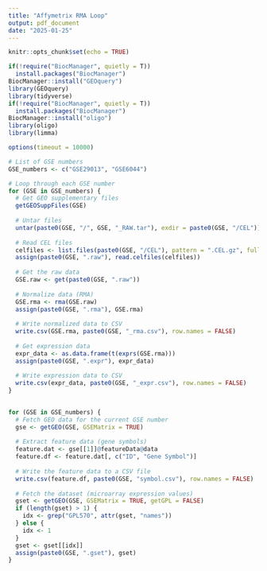 ```yaml
---
title: "Affymetrix RMA Loop"
output: pdf_document
date: "2025-01-25"
---
```


```r
knitr::opts_chunk$set(echo = TRUE)
```

```r
if(!require("BiocManager", quietly = T))
  install.packages("BiocManager")
BiocManager::install("GEOquery")
library(GEOquery)
library(tidyverse)
if(!require("BiocManager", quietly = T))
  install.packages("BiocManager")
BiocManager::install("oligo")
library(oligo)
library(limma)
```

```r
options(timeout = 10000)

# List of GSE numbers
GSE_numbers <- c("GSE29013", "GSE6044")  

# Loop through each GSE number
for (GSE in GSE_numbers) {
  # Get GEO supplementary files
  getGEOSuppFiles(GSE)
  
  # Untar files
  untar(paste0(GSE, "/", GSE, "_RAW.tar"), exdir = paste0(GSE, "/CEL"))
  
  # Read CEL files
  celfiles <- list.files(paste0(GSE, "/CEL"), pattern = ".CEL.gz", full = TRUE)
  assign(paste0(GSE, ".raw"), read.celfiles(celfiles))
  
  # Get the raw data
  GSE.raw <- get(paste0(GSE, ".raw"))
  
  # Normalize data (RMA)
  GSE.rma <- rma(GSE.raw)
  assign(paste0(GSE, ".rma"), GSE.rma)
  
  # Write normalized data to CSV
  write.csv(GSE.rma, paste0(GSE, "_rma.csv"), row.names = FALSE)
  
  # Get expression data
  expr_data <- as.data.frame(t(exprs(GSE.rma)))
  assign(paste0(GSE, ".expr"), expr_data)
  
  # Write expression data to CSV
  write.csv(expr_data, paste0(GSE, "_expr.csv"), row.names = FALSE)
}
 
```

```r
for (GSE in GSE_numbers) {
  # Fetch GEO data for the current GSE number
  gse <- getGEO(GSE, GSEMatrix = TRUE)
  
  # Extract feature data (gene symbols)
  feature.dat <- gse[[1]]@featureData@data
  feature.df <- feature.dat[, c("ID", "Gene Symbol")]
  
  # Write the feature data to a CSV file 
  write.csv(feature.df, paste0(GSE, "symbol.csv"), row.names = FALSE)
  
  # Fetch the dataset (microarray expression values)
  gset <- getGEO(GSE, GSEMatrix = TRUE, getGPL = FALSE)
  if (length(gset) > 1) {
    idx <- grep("GPL570", attr(gset, "names"))
  } else {
    idx <- 1
  }
  gset <- gset[[idx]]
  assign(paste0(GSE, ".gset"), gset)
}
```

